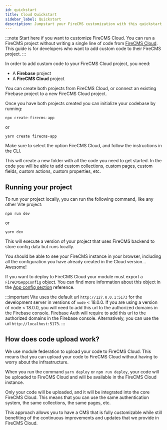 ```yaml
---
id: quickstart
title: Cloud Quickstart
sidebar_label: Quickstart
description: Jumpstart your FireCMS customization with this quickstart guide, perfect for developers eager to inject personalized features into their CMS projects. Begin with FireCMS Cloud, where no code is needed to launch a project, then use simple commands to set up a local codebase ready for customization. Whether you're adding unique collections, creating custom pages, or tailoring fields and actions, this guide equips you with all you need, including tips for running your project locally and deploying to FireCMS Cloud.
---
```



:::note
Start here if you want to customize FireCMS Cloud.
You can run a FireCMS project without writing a single line of code
from [FireCMS Cloud](https://app.firecms.co).
This guide is for developers who want to add custom code to their FireCMS project.
:::

In order to add custom code to your FireCMS Cloud project, you need:

- A **Firebase** project
- A **FireCMS Cloud** project

You can create both projects from FireCMS Cloud, or connect an existing Firebase
project to a new FireCMS Cloud project.

<DocsCloudCTA />

Once you have both projects created you can initialize your codebase by running:

```
npx create-firecms-app
```

or

```
yarn create firecms-app
```

Make sure to select the option FireCMS Cloud, and follow the instructions in the CLI.

This will create a new folder with all the code you need to get started.
In the code you will be able to add custom collections, custom pages, custom
fields, custom actions, custom properties, etc.

## Running your project

To run your project locally, you can run the following command, like any
other Vite project:

```
npm run dev
```

or

```
yarn dev
```

This will execute a version of your project that uses FireCMS backend to
store config data but runs locally.

You should be able to see your FireCMS instance in your browser, including all the configuration you
have already created in the Cloud version... Awesome!

If you want to deploy to FireCMS Cloud your module must export a
`FireCMSAppConfig` object. You can find more information about this object
in the [App config section](./app_config) reference.

:::important
Vite uses the default url `http://127.0.0.1:5173` for the development server
in versions of `node` < 18.0.0.
If you are using a version of node < 18.0.0, you will need to add this url to
the authorized domains in the Firebase console.
Firebase Auth will require to add this url to the authorized domains in the
Firebase console.
Alternatively, you can use the url `http://localhost:5173`.
:::

## How does code upload work?

We use module federation to upload your code to FireCMS Cloud.
This means that you can upload your code to FireCMS Cloud without
having to worry about the infrastructure.

When you run the command `yarn deploy` or `npm run deploy`, your code
will be uploaded to FireCMS Cloud and will be available in the
FireCMS Cloud instance.

Only your code will be uploaded, and it will be integrated into the core
FireCMS Cloud. This means that you can use the same authentication
system, the same collections, the same pages, etc.

This approach allows you to have a CMS that is fully customizable
while still benefiting of the continuous improvements and updates
that we provide in FireCMS Cloud.
